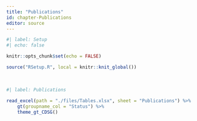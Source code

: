 ```yaml
---
title: "Publications"
id: chapter-Publications
editor: source
---
```

  
```r
#| label: Setup
#| echo: false

knitr::opts_chunk$set(echo = FALSE)

source("RSetup.R", local = knitr::knit_global())
```

\

```r
#| label: Publications

read_excel(path = "./files/Tables.xlsx", sheet = "Publications") %>%
    gt(groupname_col = "Status") %>%
    theme_gt_CDSG()
```
